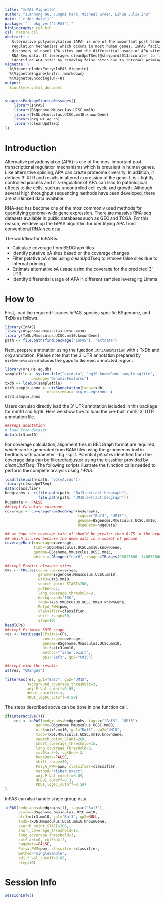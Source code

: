 ```yaml
---
title: "InPAS Vignette"
author: "Jianhong Ou, Sungmi Park, Michael Green, Lihua Julie Zhu"
date: "`r doc_date()`"
package: "`r pkg_ver('InPAS')`"
bibliography: ref.bib
csl: nature.csl
abstract: >
   Alternative polyadenylation (APA) is one of the important post-transcriptional
   regulation mechanisms which occurs in most human genes. InPAS facilitates the 
   discovery of novel APA sites and the differential usage of APA sites from 
   RNA-Seq data. It leverages cleanUpdTSeq[@sheppard2013accurate] to fine tune
   identified APA sites by removing false sites due to internal-priming.
vignette: >
  %\VignetteIndexEntry{InPAS Vignette}
  %\VignetteEngine{knitr::rmarkdown}
  %\VignetteEncoding{UTF-8}
output:
  BiocStyle::html_document
---
```

```r
suppressPackageStartupMessages({
    library(InPAS)
    library(BSgenome.Mmusculus.UCSC.mm10)
    library(TxDb.Mmusculus.UCSC.mm10.knownGene)
    library(org.Hs.eg.db)
    library(cleanUpdTSeq)
})
```
# Introduction

Alternative polyadenylation (APA) is one of the most important 
post-transcriptional regulation mechanisms which is prevalent in human 
genes. Like alternative splicing, APA can create proteome diversity. 
In addition, it defines 3' UTR and results in altered expression of the gene.
It is a tightly controlled process and mis-regulation of APA can lead to 
pathological effects to the cells, such as uncontrolled cell cycle and growth. 
Although several high throughput sequencing methods have been developed, 
there are still limited data available.

RNA-seq has become one of the most commonly used methods for quantifying
genome-wide gene expression. There are massive RNA-seq datasets available
in public databases such as GEO and TCGA. For this reason, we develop the 
InPAS algorithm for identifying APA from conventional RNA-seq data.

The workflow for InPAS is:

- Calculate coverage from BEDGraph files
- Identify putative pA sites based on the coverage changes 
- Filter putative pA sites using cleanUpdTseq to remove false sites due to internal-priming.
- Estimate alternative pA usage using the coverage for the predicted 3' UTR
- Identify differential usage of APA in different samples leveraging Limma

# How to

First, load the required libraries InPAS, species specific BSgenome, and TxDb as follows.

```r
library(InPAS)
library(BSgenome.Mmusculus.UCSC.mm10)
library(TxDb.Mmusculus.UCSC.mm10.knownGene)
path <- file.path(find.package("InPAS"), "extdata")
```

Next, prepare annotation using the function `utr3Annotation` with a TxDb and org annotation.
Please note that the 3' UTR annotation prepared by `utr3Annotation` 
includes the gaps to the next annotated region.

```r
library(org.Hs.eg.db)
samplefile <- system.file("extdata", "hg19_knownGene_sample.sqlite",
            package="GenomicFeatures")
txdb <- loadDb(samplefile)
utr3.sample.anno <- utr3Annotation(txdb=txdb, 
                   orgDbSYMBOL="org.Hs.egSYMBOL")
utr3.sample.anno
```

Users can also directly load the 3' UTR annotation included in this package 
for mm10 and hg19. Here we show how to load the pre-built mm10 3' UTR annotation file.

```r
##step1 annotation
# load from dataset
data(utr3.mm10)
```

For coverage calculation, alignment files in BEDGraph format are required, 
which can be generated from BAM files using the genomecov tool in bedtools
with parameter: -bg -split. Potential pA sites identified from the coverage
data can be filtered/adjusted using the classifier provided by _cleanUpdTseq_. 
The following scripts illustrate the function calls needed to perform the 
complete analysis using _InPAS_.

```r
load(file.path(path, "polyA.rds"))
library(cleanUpdTSeq)
data(classifier)
bedgraphs <- c(file.path(path, "Baf3.extract.bedgraph"), 
               file.path(path, "UM15.extract.bedgraph"))
hugeData <- FALSE
##step1 Calculate coverage
coverage <- coverageFromBedGraph(bedgraphs, 
                                 tags=c("Baf3", "UM15"),
                                 genome=BSgenome.Mmusculus.UCSC.mm10,
                                 hugeData=hugeData)

## we hope the coverage rate of should be greater than 0.75 in the expressed gene.
## which is used because the demo data is a subset of genome.
coverageRate(coverage=coverage,
             txdb=TxDb.Mmusculus.UCSC.mm10.knownGene,
             genome=BSgenome.Mmusculus.UCSC.mm10,
             which = GRanges("chr6", ranges=IRanges(98013000, 140678000)))

##step2 Predict cleavage sites
CPs <- CPsites(coverage=coverage, 
               genome=BSgenome.Mmusculus.UCSC.mm10,
               utr3=utr3.mm10, 
               search_point_START=200, 
               cutEnd=.2, 
               long_coverage_threshold=3,
               background="10K",
               txdb=TxDb.Mmusculus.UCSC.mm10.knownGene,
               PolyA_PWM=pwm, 
               classifier=classifier,
               shift_range=50,
               step=10)
head(CPs)
##step3 Estimate 3UTR usage
res <- testUsage(CPsites=CPs, 
                 coverage=coverage, 
                 genome=BSgenome.Mmusculus.UCSC.mm10,
                 utr3=utr3.mm10, 
                 method="fisher.exact",
                 gp1="Baf3", gp2="UM15")

##step4 view the results
as(res, "GRanges") 

filterRes(res, gp1="Baf3", gp2="UM15",
          background_coverage_threshold=3,
          adj.P.Val_cutoff=0.05, 
          dPDUI_cutoff=0.3, 
          PDUI_logFC_cutoff=0.59)
```

The steps described above can be done in one function call.

```r
if(interactive()){
    res <- inPAS(bedgraphs=bedgraphs, tags=c("Baf3", "UM15"), 
              genome=BSgenome.Mmusculus.UCSC.mm10, 
              utr3=utr3.mm10, gp1="Baf3", gp2="UM15",
              txdb=TxDb.Mmusculus.UCSC.mm10.knownGene,
              search_point_START=200,
              short_coverage_threshold=15,
              long_coverage_threshold=3, 
              cutStart=0, cutEnd=.2, 
              hugeData=FALSE,
              shift_range=50,
              PolyA_PWM=pwm, classifier=classifier,
              method="fisher.exact",
              adj.P.Val_cutoff=0.05,
              dPDUI_cutoff=0.3, 
              PDUI_logFC_cutoff=0.59)
}
```

InPAS can also handle single group data.

```r
inPAS(bedgraphs=bedgraphs[1], tags=c("Baf3"), 
      genome=BSgenome.Mmusculus.UCSC.mm10, 
      utr3=utr3.mm10, gp1="Baf3", gp2=NULL,
      txdb=TxDb.Mmusculus.UCSC.mm10.knownGene,
      search_point_START=200,
      short_coverage_threshold=15,
      long_coverage_threshold=3, 
      cutStart=0, cutEnd=.2, 
      hugeData=FALSE, 
      PolyA_PWM=pwm, classifier=classifier,
      method="singleSample",
      adj.P.Val_cutoff=0.05,
      step=10)
```

# Session Info
```r
sessionInfo()
```
